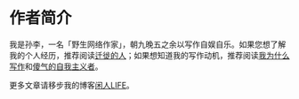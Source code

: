 # 作者简介 {#index .unnumbered}

我是孙李，一名「野生网络作家」，朝九晚五之余以写作自娱自乐。如果您想了解我的个人经历，推荐阅读[迁徙的人](https://www.xianrenlife.com/2019/03/migration-1.html)；如果想知道我的写作动机，推荐阅读[我为什么写作](https://www.xianrenlife.com/2019/11/why-I-write.html)和[傻气的自我主义者](https://www.xianrenlife.com/2022/05/silly-egoist.html)。

更多文章请移步我的博客[闲人LIFE](https://www.xianrenlife.com)。
